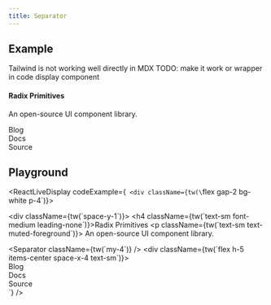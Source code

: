 ```yaml
---
title: Separator
---
```


## Example

Tailwind is not working well directly in MDX
TODO: make it work or wrapper in code display component
<div>
  <div className={(`space-y-1`)}>
    <h4 className={(`text-sm font-medium leading-none`)}>Radix Primitives</h4>
    <p className={(`text-sm text-muted-foreground`)}>
      An open-source UI component library.
    </p>
  </div>
  <Separator className={(`my-4`)}/>
  <div className={(`flex h-[1.25rem] items-center space-x-4 text-sm gap-2`)}>
    <div>Blog</div>
    <Separator orientation="vertical" />
    <div>Docs</div>
    <Separator orientation="vertical" />
    <div>Source</div>
  </div>
</div>

## Playground

<ReactLiveDisplay
  codeExample={`
          <div className={tw(\`flex gap-2 bg-white p-4\`)}>
            <div>
              <div className={tw(\`space-y-1\`)}>
                <h4 className={tw(\`text-sm font-medium leading-none\`)}>Radix Primitives</h4>
                <p className={tw(\`text-sm text-muted-foreground\`)}>
                  An open-source UI component library.
                </p>
              </div>
              <Separator className={tw(\`my-4\`)} />
              <div className={tw(\`flex h-5 items-center space-x-4 text-sm\`)}>
                <div>Blog</div>
                <Separator orientation="vertical" />
                <div>Docs</div>
                <Separator orientation="vertical" />
                <div>Source</div>
              </div>
            </div>
          </div>`} />
